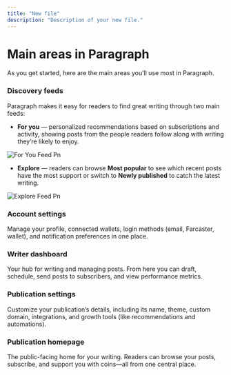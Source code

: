 ```yaml
---
title: "New file"
description: "Description of your new file."
---
```


# Main areas in Paragraph

As you get started, here are the main areas you’ll use most in Paragraph.

### **Discovery feeds**

Paragraph makes it easy for readers to find great writing through two main feeds:

- **For you** — personalized recommendations based on subscriptions and activity, showing posts from the people readers follow along with writing they’re likely to enjoy.

![For You Feed Pn](/images/for-you-feed.png)

- **Explore** — readers can browse **Most popular** to see which recent posts have the most support or switch to **Newly published** to catch the latest writing.

![Explore Feed Pn](/images/explore-feed.png)

### **Account settings**

Manage your profile, connected wallets, login methods (email, Farcaster, wallet), and notification preferences in one place.

### **Writer dashboard**

Your hub for writing and managing posts. From here you can draft, schedule, send posts to subscribers, and view performance metrics.

### **Publication settings**

Customize your publication’s details, including its name, theme, custom domain, integrations, and growth tools (like recommendations and automations).

### **Publication homepage**

The public-facing home for your writing. Readers can browse your posts, subscribe, and support you with coins—all from one central place.